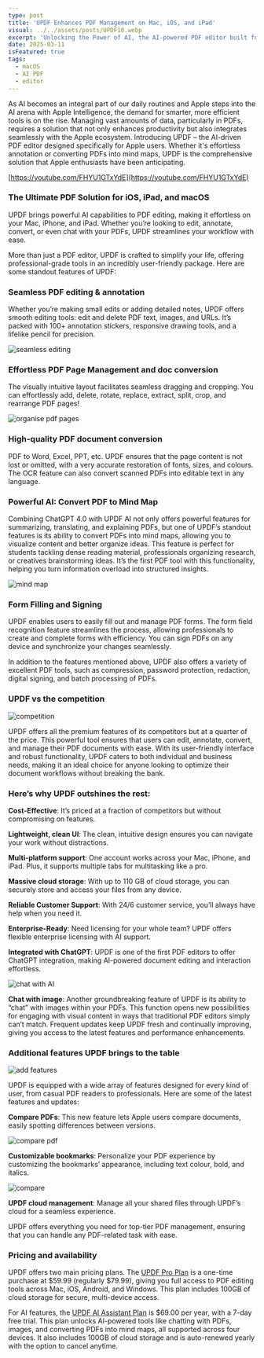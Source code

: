 ```yaml
---
type: post
title: 'UPDF Enhances PDF Management on Mac, iOS, and iPad'
visual: ../../assets/posts/UPDF10.webp
excerpt: 'Unlocking the Power of AI, the AI-powered PDF editor built for Apple users.'
date: 2025-03-11
isFeatured: true
tags:
  - macOS
  - AI PDF
  - editor
---
```


As AI becomes an integral part of our daily routines and Apple steps into the AI arena with Apple Intelligence, the demand for smarter, more efficient tools is on the rise. Managing vast amounts of data, particularly in PDFs, requires a solution that not only enhances productivity but also integrates seamlessly with the Apple ecosystem. Introducing UPDF – the AI-driven PDF editor designed specifically for Apple users. Whether it's effortless annotation or converting PDFs into mind maps, UPDF is the comprehensive solution that Apple enthusiasts have been anticipating.

[https://youtube.com/FHYU1GTxYdE](https://youtube.com/FHYU1GTxYdE)

### The Ultimate PDF Solution for iOS, iPad, and macOS

UPDF brings powerful AI capabilities to PDF editing, making it effortless on your Mac, iPhone, and iPad. Whether you’re looking to edit, annotate, convert, or even chat with your PDFs, UPDF streamlines your workflow with ease.

More than just a PDF editor, UPDF is crafted to simplify your life, offering professional-grade tools in an incredibly user-friendly package. Here are some standout features of UPDF:

### Seamless PDF editing & annotation
Whether you’re making small edits or adding detailed notes, UPDF offers smooth editing tools: edit and delete PDF text, images, and URLs. It’s packed with 100+ annotation stickers, responsive drawing tools, and a lifelike pencil for precision.

![seamless editing](../../assets/posts/UPDF1.webp)

### Effortless PDF Page Management and doc conversion
The visually intuitive layout facilitates seamless dragging and cropping. You can effortlessly add, delete, rotate, replace, extract, split, crop, and rearrange PDF pages!

![organise pdf pages](../../assets/posts/UPDF2.webp)

### High-quality PDF document conversion
PDF to Word, Excel, PPT, etc. UPDF ensures that the page content is not lost or omitted, with a very accurate restoration of fonts, sizes, and colours. The OCR feature can also convert scanned PDFs into editable text in any language.


### Powerful AI: Convert PDF to Mind Map
Combining ChatGPT 4.0 with UPDF AI not only offers powerful features for summarizing, translating, and explaining PDFs, but one of UPDF’s standout features is its ability to convert PDFs into mind maps, allowing you to visualize content and better organize ideas. This feature is perfect for students tackling dense reading material, professionals organizing research, or creatives brainstorming ideas. It’s the first PDF tool with this functionality, helping you turn information overload into structured insights.

![mind map](../../assets/posts/UPDF4.webp)

### Form Filling and Signing

UPDF enables users to easily fill out and manage PDF forms. The form field recognition feature streamlines the process, allowing professionals to create and complete forms with efficiency. You can sign PDFs on any device and synchronize your changes seamlessly.

In addition to the features mentioned above, UPDF also offers a variety of excellent PDF tools, such as compression, password protection, redaction, digital signing, and batch processing of PDFs.

### UPDF vs the competition

![competition](../../assets/posts/UPDF5.webp)

UPDF offers all the premium features of its competitors but at a quarter of the price. This powerful tool ensures that users can edit, annotate, convert, and manage their PDF documents with ease. With its user-friendly interface and robust functionality, UPDF caters to both individual and business needs, making it an ideal choice for anyone looking to optimize their document workflows without breaking the bank.

### Here’s why UPDF outshines the rest:

**Cost-Effective**: It’s priced at a fraction of competitors but without compromising on features.

**Lightweight, clean UI**: The clean, intuitive design ensures you can navigate your work without distractions.

**Multi-platform support**: One account works across your Mac, iPhone, and iPad. Plus, it supports multiple tabs for multitasking like a pro.

**Massive cloud storage**: With up to 110 GB of cloud storage, you can securely store and access your files from any device.

**Reliable Customer Support**: With 24/6 customer service, you’ll always have help when you need it.

**Enterprise-Ready**: Need licensing for your whole team? UPDF offers flexible enterprise licensing with AI support.

**Integrated with ChatGPT**: UPDF is one of the first PDF editors to offer ChatGPT integration, making AI-powered document editing and interaction effortless.

![chat with AI](../../assets/posts/UPDF6.webp)

**Chat with image**: Another groundbreaking feature of UPDF is its ability to “chat” with images within your PDFs. This function opens new possibilities for engaging with visual content in ways that traditional PDF editors simply can’t match.
Frequent updates keep UPDF fresh and continually improving, giving you access to the latest features and performance enhancements.

### Additional features UPDF brings to the table

![add features](../../assets/posts/UPDF7.webp)

UPDF is equipped with a wide array of features designed for every kind of user, from casual PDF readers to professionals. Here are some of the latest features and updates:

**Compare PDFs**: This new feature lets Apple users compare documents, easily spotting differences between versions.

![compare pdf](../../assets/posts/UPDF7.webp)

**Customizable bookmarks**: Personalize your PDF experience by customizing the bookmarks’ appearance, including text colour, bold, and italics.

![compare](../../assets/posts/UPDF8.webp)

**UPDF cloud management**: Manage all your shared files through UPDF’s cloud for a seamless experience.

UPDF offers everything you need for top-tier PDF management, ensuring that you can handle any PDF-related task with ease.

### Pricing and availability

UPDF offers two main pricing plans. The [UPDF Pro Plan](https://bit.ly/3Mv3KHF) is a one-time purchase at $59.99 (regularly $79.99), giving you full access to PDF editing tools across Mac, iOS, Android, and Windows. This plan includes 100GB of cloud storage for secure, multi-device access.

For AI features, the [UPDF AI Assistant Plan](https://bit.ly/3Mv3KHF) is $69.00 per year, with a 7-day free trial. This plan unlocks AI-powered tools like chatting with PDFs, images, and converting PDFs into mind maps, all supported across four devices. It also includes 100GB of cloud storage and is auto-renewed yearly with the option to cancel anytime.
